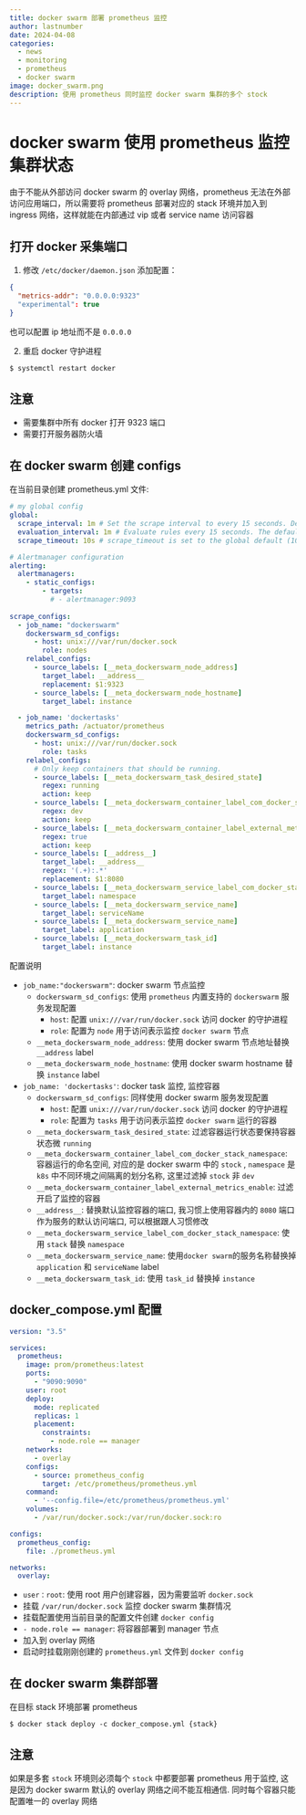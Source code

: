```yaml
---
title: docker swarm 部署 prometheus 监控
author: lastnumber
date: 2024-04-08
categories:
  - news
  - monitoring
  - prometheus
  - docker swarm
image: docker_swarm.png
description: 使用 prometheus 同时监控 docker swarm 集群的多个 stock
---
```


# docker swarm 使用 prometheus 监控集群状态

由于不能从外部访问 docker swarm 的 overlay 网络，prometheus 无法在外部访问应用端口，所以需要将 prometheus 部署对应的 stack 环境并加入到 ingress 网络，这样就能在内部通过 vip 或者 service name 访问容器

## 打开 docker 采集端口

1. 修改 `/etc/docker/daemon.json` 添加配置：

```json
{
  "metrics-addr": "0.0.0.0:9323"
  "experimental": true
}
```

也可以配置 ip 地址而不是 `0.0.0.0`

2. 重启 docker 守护进程

```bash
$ systemctl restart docker
```

::: {.callout-warning appearance="simple"}

## 注意 

- 需要集群中所有 docker 打开 9323 端口
- 需要打开服务器防火墙

:::

## 在 docker swarm 创建 configs

在当前目录创建 prometheus.yml 文件:

```yaml
# my global config
global:
  scrape_interval: 1m # Set the scrape interval to every 15 seconds. Default is every 1 minute.
  evaluation_interval: 1m # Evaluate rules every 15 seconds. The default is every 1 minute.
  scrape_timeout: 10s # scrape_timeout is set to the global default (10s).

# Alertmanager configuration
alerting:
  alertmanagers:
    - static_configs:
        - targets:
          # - alertmanager:9093
          
scrape_configs:
  - job_name: "dockerswarm"
    dockerswarm_sd_configs:
      - host: unix:///var/run/docker.sock
        role: nodes
    relabel_configs:
      - source_labels: [__meta_dockerswarm_node_address]
        target_label: __address__
        replacement: $1:9323
      - source_labels: [__meta_dockerswarm_node_hostname]
        target_label: instance

  - job_name: 'dockertasks'
    metrics_path: /actuator/prometheus
    dockerswarm_sd_configs:
      - host: unix:///var/run/docker.sock
        role: tasks
    relabel_configs:
      # Only keep containers that should be running.
      - source_labels: [__meta_dockerswarm_task_desired_state]
        regex: running
        action: keep
      - source_labels: [__meta_dockerswarm_container_label_com_docker_stack_namespace]
        regex: dev
        action: keep
      - source_labels: [__meta_dockerswarm_container_label_external_metrics_enable]
        regex: true
        action: keep
      - source_labels: [__address__]
        target_label: __address__
        regex: '(.+):.*'
        replacement: $1:8080
      - source_labels: [__meta_dockerswarm_service_label_com_docker_stack_namespace]
        target_label: namespace
      - source_labels: [__meta_dockerswarm_service_name]
        target_label: serviceName
      - source_labels: [__meta_dockerswarm_service_name]
        target_label: application
      - source_labels: [__meta_dockerswarm_task_id]
        target_label: instance
```

配置说明

- `job_name:"dockerswarm"`: docker swarm 节点监控
	- `dockerswarm_sd_configs`: 使用 `prometheus` 内置支持的 `dockerswarm` 服务发现配置
		- `host`: 配置 `unix:///var/run/docker.sock` 访问 docker 的守护进程
		- `role`: 配置为 `node` 用于访问表示监控 `docker swarm` 节点
	- `__meta_dockerswarm_node_address`: 使用 docker swarm 节点地址替换 `__address` label
	- `__meta_dockerswarm_node_hostname`: 使用 docker swarm hostname 替换 `instance` label
- `job_name: 'dockertasks'`: docker task 监控, 监控容器
	- `dockerswarm_sd_configs`: 同样使用 docker swarm 服务发现配置
		- `host`: 配置 `unix:///var/run/docker.sock` 访问 docker 的守护进程
		- `role`: 配置为 `tasks` 用于访问表示监控 `docker swarm` 运行的容器
	- `__meta_dockerswarm_task_desired_state`: 过滤容器运行状态要保持容器状态微 `running`
	- `__meta_dockerswarm_container_label_com_docker_stack_namespace`: 容器运行的命名空间, 对应的是 docker swarm 中的 `stock` , `namespace` 是 `k8s` 中不同环境之间隔离的划分名称, 这里过滤掉 `stock` 非 `dev` 
	- `__meta_dockerswarm_container_label_external_metrics_enable`: 过滤开启了监控的容器
	- `__address__`: 替换默认监控容器的端口, 我习惯上使用容器内的 `8080` 端口作为服务的默认访问端口, 可以根据跟人习惯修改
	- `__meta_dockerswarm_service_label_com_docker_stack_namespace`: 使用 `stack` 替换 `namespace`
	- `__meta_dockerswarm_service_name`: 使用`docker swarm`的服务名称替换掉 `application` 和 `serviceName` label
	- `__meta_dockerswarm_task_id`: 使用 `task_id` 替换掉 `instance`

## docker_compose.yml 配置

```yaml
version: "3.5"

services:
  prometheus:
    image: prom/prometheus:latest
    ports:
      - "9090:9090"
    user: root
    deploy:
      mode: replicated
      replicas: 1
      placement:
        constraints:
          - node.role == manager
    networks:
      - overlay
    configs:
      - source: prometheus_config
        target: /etc/prometheus/prometheus.yml
    command:
      - '--config.file=/etc/prometheus/prometheus.yml'
    volumes:
      - /var/run/docker.sock:/var/run/docker.sock:ro

configs:
  prometheus_config:
    file: ./prometheus.yml

networks:
  overlay:
```

- `user：root`: 使用 root 用户创建容器，因为需要监听 `docker.sock`
- 挂载 `/var/run/docker.sock` 监控 docker swarm 集群情况
- 挂载配置使用当前目录的配置文件创建 `docker config`
- `- node.role == manager`: 将容器部署到 manager 节点
- 加入到 overlay 网络
- 启动时挂载刚刚创建的 `prometheus.yml` 文件到 `docker config`

## 在 docker swarm 集群部署

在目标 stack 环境部署 prometheus

```shell
$ docker stack deploy -c docker_compose.yml {stack}
```

::: {.callout-warning appearance="simple"}

## 注意

如果是多套 `stock` 环境则必须每个 `stock` 中都要部署 prometheus 用于监控, 这是因为 docker swarm 默认的 overlay 网络之间不能互相通信. 同时每个容器只能配置唯一的 overlay 网络

:::

